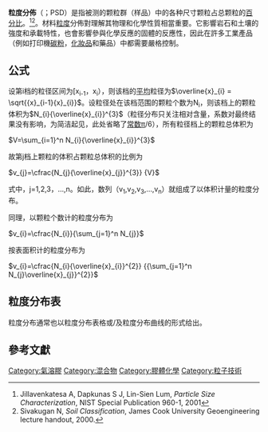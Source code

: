 {{Expand language|1=en|time=2021-01-31T05:40:05+00:00}}
'''粒度分佈'''（{{lang-en|Particle-size distribution}}；PSD）是指被测的颗粒群（样品）中的各种尺寸颗粒占总颗粒的[[百分比|百分比]]。<ref>Jillavenkatesa A, Dapkunas S J, Lin-Sien Lum, ''Particle Size Characterization'', NIST Special Publication 960-1, 2001</ref><ref>Sivakugan N, ''Soil Classification'', James Cook University Geoengineering lecture handout, 2000.{{Self-published inline|date=July 2015}}</ref>。材料[[粒度|粒度]]分佈對理解其物理和化學性質相當重要。它影響岩石和土壤的強度和承載特性，也會影響參與化學反應的固體的反應性，因此在許多工業產品（例如打印機[[碳粉|碳粉]]，[[化妝品|化妝品]]和藥品）中都需要嚴格控制。
==公式==
设第i档的粒径区间为[x<sub>i-1</sub>，x<sub>i</sub>），则该档的[[平均|平均]]粒径为<math>\overline{x}_{i} = \sqrt{{x}_{i-1}{x}_{i}}</math>。设粒径处在该档范围的颗粒个数为N<sub>i</sub>，则该档上的颗粒体积为<math>N_{i}{\overline{x}_{i}}^{3}</math>（粒径分布只关注相对含量，系数对最终结果没有影响，为简洁起见，此处省略了[[常数|常数]]π/6），所有粒径档上的颗粒总体积为

<math>V=\sum_{i=1}^n N_{i}{\overline{x}_{i}}^{3}</math>

故第j档上颗粒的体积占颗粒总体积的比例为

<math>v_{j}=\cfrac{N_{j}{\overline{x}_{j}}^{3}}  {V}</math>

式中，j=1,2,3，…,n。如此，数列（v<sub>1</sub>,v<sub>2</sub>,v<sub>3</sub>,…,v<sub>n</sub>）就组成了以体积计量的粒度分布。

同理，以颗粒个数计的粒度分布为

<math>v_{i}=\cfrac{N_{i}}{\sum_{j=1}^n N_{j}}</math>

按表面积计的粒度分布为

<math>v_{i}=\cfrac{N_{i}{\overline{x}_{i}}^{2}}  {{\sum_{j=1}^n N_{j}\overline{x}_{j}}^{2}}</math>

== 粒度分布表 ==

粒度分布通常也以粒度分布表格或/及粒度分布曲线的形式给出。
==參考文獻==
{{reflist}}
[[Category:氣溶膠|Category:氣溶膠]]
[[Category:混合物|Category:混合物]]
[[Category:膠體化學|Category:膠體化學]]
[[Category:粒子技術|Category:粒子技術]]